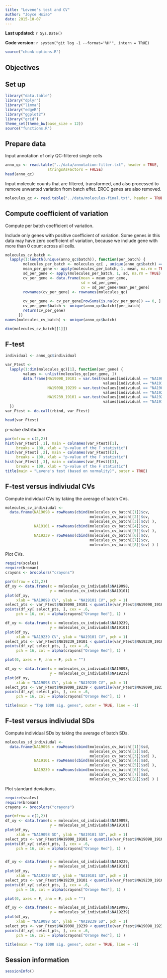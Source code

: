 ```yaml
---
title: "Levene's test and CV"
author: "Joyce Hsiao"
date: 2015-10-07
---
```


**Last updated:** `r Sys.Date()`

**Code version:** `r system("git log -1 --format='%H'", intern = TRUE)`

```r
source("chunk-options.R")
```


## Objectives


## Set up

```r
library("data.table")
library("dplyr")
library("limma")
library("edgeR")
library("ggplot2")
library("grid")
theme_set(theme_bw(base_size = 12))
source("functions.R")
```



## Prepare data


Input annotation of only QC-filtered single cells

```r
anno_qc <- read.table("../data/annotation-filter.txt", header = TRUE,
                   stringsAsFactors = FALSE)
head(anno_qc)
```


Input molecule counts that are filtered, transformed, and also processed to remove unwanted variation from batch effet. ERCC genes are also removed.

```r
molecules_qc <- read.table("../data/molecules-final.txt", header = TRUE, stringsAsFactors = FALSE)
```


## Compute coefficient of variation

Compute per batch coefficient of variation.

Include only genes with positive coefficient of variation. Some genes in this data may have zero coefficient of variation, because we include gene with more than 0 count 
across all cells.


```r
molecules_cv_batch <- 
  lapply(1:length(unique(anno_qc$batch)), function(per_batch) {
        molecules_per_batch <- molecules_qc[ , unique(anno_qc$batch) == unique(anno_qc$batch)[per_batch] ]
        mean_per_gene <- apply(molecules_per_batch, 1, mean, na.rm = TRUE)
        sd_per_gene <- apply(molecules_per_batch, 1, sd, na.rm = TRUE)
        cv_per_gene <- data.frame(mean = mean_per_gene,
                                  sd = sd_per_gene,
                                  cv = sd_per_gene/mean_per_gene)
        rownames(cv_per_gene) <- rownames(molecules_qc)
    
        cv_per_gene <- cv_per_gene[rowSums(is.na(cv_per_gene)) == 0, ]
        cv_per_gene$batch <- unique(anno_qc$batch)[per_batch]
        return(cv_per_gene)
      }) 
names(molecules_cv_batch) <- unique(anno_qc$batch)

dim(molecules_cv_batch[[1]])
```



## F-test


```r
individual <- anno_qc$individual

var_Ftest <- 
  lapply(1:dim(molecules_qc)[1], function(per_gene) {
        values <- unlist(molecules_qc[per_gene, ])
        data.frame(NA19098_19101 = var.test(values[individual == "NA19098"],
                                            values[individual == "NA19101"])$p.value,
                   NA19098_19239 = var.test(values[individual == "NA19098"],
                                            values[individual == "NA19239"])$p.value, 
                   NA19239_19101 = var.test(values[individual == "NA19239"],
                                            values[individual == "NA19101"])$p.value )
  })
var_Ftest <- do.call(rbind, var_Ftest)

head(var_Ftest)
```

p-value distribution

```r
par(mfrow = c(2,2))
hist(var_Ftest[ ,1], main = colnames(var_Ftest)[1], 
     breaks = 100, xlab = "p-value of the F statistic")
hist(var_Ftest[ ,2], main = colnames(var_Ftest)[2], 
     breaks = 100, xlab = "p-value of the F statistic")
hist(var_Ftest[ ,3], main = colnames(var_Ftest)[3], 
     breaks = 100, xlab = "p-value of the F statistic")
title(main = "Levene's test (based on normality)", outer = TRUE)
```


## F-test versus indiviudal CVs

Compute individual CVs by taking the average of batch CVs.

```r
molecules_cv_indiviudal <-
  data.frame(NA19098 = rowMeans(cbind(molecules_cv_batch[[1]]$cv,
                                      molecules_cv_batch[[2]]$cv,
                                      molecules_cv_batch[[3]]$cv) ),
             NA19101 = rowMeans(cbind(molecules_cv_batch[[4]]$cv,
                                      molecules_cv_batch[[5]]$cv) ),
             NA19239 = rowMeans(cbind(molecules_cv_batch[[6]]$cv,
                                      molecules_cv_batch[[7]]$cv,
                                      molecules_cv_batch[[8]]$cv) ) )
```

Plot CVs.


```r
require(scales)
require(broman)
crayons <- brocolors("crayons")

par(mfrow = c(2,2))
df_xy <- data.frame(x = molecules_cv_indiviudal$NA19098,
                    y = molecules_cv_indiviudal$NA19101)
plot(df_xy,
     xlab = "NA19098 CV", ylab = "NA19101 CV", pch = 1)
select_pts <- var_Ftest$NA19098_19101 < quantile(var_Ftest$NA19098_19101, prob = .01)
points(df_xy[ select_pts, ], cex = .6, 
     pch = 16, col = alpha(crayons["Orange Red"], 1) )

df_xy <- data.frame(x = molecules_cv_indiviudal$NA19239,
                    y = molecules_cv_indiviudal$NA19101)
plot(df_xy,
     xlab = "NA19239 CV", ylab = "NA19101 CV", pch = 1)
select_pts <- var_Ftest$NA19239_19101 < quantile(var_Ftest$NA19239_19101, prob = .01)
points(df_xy[ select_pts, ], cex = .6,
     pch = 16, col = alpha(crayons["Orange Red"], 1) )

plot(0, axes = F, ann = F, pch = "")

df_xy <- data.frame(x = molecules_cv_indiviudal$NA19098,
                    y = molecules_cv_indiviudal$NA19239)
plot(df_xy,
     xlab = "NA19098 CV", ylab = "NA19239 CV", pch = 1)
select_pts <- var_Ftest$NA19098_19239 < quantile(var_Ftest$NA19098_19239, prob = .01)
points(df_xy[ select_pts, ], cex = .6,
     pch = 16, col = alpha(crayons["Orange Red"], 1) )

title(main = "Top 1000 sig. genes", outer = TRUE, line = -1)
```


## F-test versus indiviudal SDs

Compute individual SDs by taking the average of batch SDs.

```r
molecules_sd_indiviudal <-
  data.frame(NA19098 = rowMeans(cbind(molecules_cv_batch[[1]]$sd,
                                      molecules_cv_batch[[2]]$sd,
                                      molecules_cv_batch[[3]]$sd) ),
             NA19101 = rowMeans(cbind(molecules_cv_batch[[4]]$sd,
                                      molecules_cv_batch[[5]]$sd) ),
             NA19239 = rowMeans(cbind(molecules_cv_batch[[6]]$sd,
                                      molecules_cv_batch[[7]]$sd,
                                      molecules_cv_batch[[8]]$sd) ) )
```

Plot standard deviations.

```r
require(scales)
require(broman)
crayons <- brocolors("crayons")

par(mfrow = c(2,2))
df_xy <- data.frame(x = molecules_sd_indiviudal$NA19098,
                    y = molecules_sd_indiviudal$NA19101)
plot(df_xy,
     xlab = "NA19098 SD", ylab = "NA19101 SD", pch = 1)
select_pts <- var_Ftest$NA19098_19101 < quantile(var_Ftest$NA19098_19101, prob = .01)
points(df_xy[ select_pts, ], cex = .6, 
     pch = 16, col = alpha(crayons["Orange Red"], 1) )


df_xy <- data.frame(x = molecules_sd_indiviudal$NA19239,
                    y = molecules_sd_indiviudal$NA19101)
plot(df_xy,
     xlab = "NA19239 SD", ylab = "NA19101 SD", pch = 1)
select_pts <- var_Ftest$NA19239_19101 < quantile(var_Ftest$NA19239_19101, prob = .01)
points(df_xy[ select_pts, ], cex = .6,
     pch = 16, col = alpha(crayons["Orange Red"], 1) )

plot(0, axes = F, ann = F, pch = "")

df_xy <- data.frame(x = molecules_sd_indiviudal$NA19098,
                    y = molecules_sd_indiviudal$NA19239)
plot(df_xy,
     xlab = "NA19098 SD", ylab = "NA19239 SD", pch = 1)
select_pts <- var_Ftest$NA19098_19239 < quantile(var_Ftest$NA19098_19239, prob = .01)
points(df_xy[ select_pts, ], cex = .6,
     pch = 16, col = alpha(crayons["Orange Red"], 1) )

title(main = "Top 1000 sig. genes", outer = TRUE, line = -1)

```



## Session information

```r
sessionInfo()
```
